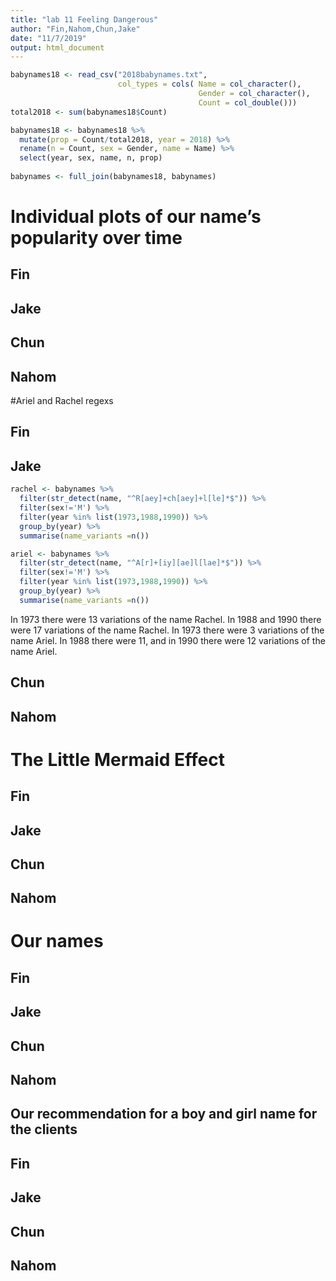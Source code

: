 ```yaml
---
title: "lab 11 Feeling Dangerous"
author: "Fin,Nahom,Chun,Jake"
date: "11/7/2019"
output: html_document
---
```


```r
babynames18 <- read_csv("2018babynames.txt", 
                        col_types = cols( Name = col_character(),
                                          Gender = col_character(),
                                          Count = col_double()))
total2018 <- sum(babynames18$Count)

babynames18 <- babynames18 %>% 
  mutate(prop = Count/total2018, year = 2018) %>%
  rename(n = Count, sex = Gender, name = Name) %>%
  select(year, sex, name, n, prop)
  
babynames <- full_join(babynames18, babynames)

```

# Individual plots of our name’s popularity over time

## Fin

## Jake
 
## Chun

## Nahom


#Ariel and Rachel regexs

## Fin

## Jake
```r
rachel <- babynames %>% 
  filter(str_detect(name, "^R[aey]+ch[aey]+l[le]*$")) %>%
  filter(sex!='M') %>%
  filter(year %in% list(1973,1988,1990)) %>%
  group_by(year) %>%
  summarise(name_variants =n())

ariel <- babynames %>% 
  filter(str_detect(name, "^A[r]+[iy][ae]l[lae]*$")) %>%
  filter(sex!='M') %>%
  filter(year %in% list(1973,1988,1990)) %>%
  group_by(year) %>%
  summarise(name_variants =n())
```
In 1973 there were 13 variations of the name Rachel. In 1988 and 1990 there were 17 variations of the name Rachel. In 1973 there were 3 variations of the name Ariel.  In 1988 there were 11, and in 1990 there were 12 variations of the name Ariel.

## Chun

## Nahom


# The Little Mermaid Effect

## Fin

## Jake
 
## Chun

## Nahom


# Our names

## Fin

## Jake
 
## Chun

## Nahom


## Our recommendation for a boy and girl name for the clients

## Fin

## Jake
 
## Chun

## Nahom
 
